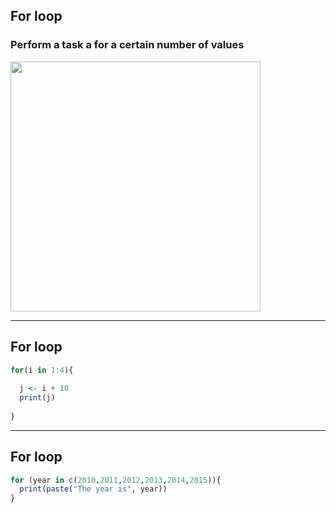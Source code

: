 ## For loop

### Perform a task a for a certain number of values

<img src="Images/ForLoop.png" style="width: 400px;"/>

---

## For loop

```{r}
for(i in 1:4){
  
  j <- i + 10
  print(j)
  
}
```

---

## For loop
```{r}
for (year in c(2010,2011,2012,2013,2014,2015)){
  print(paste("The year is", year))
}
```

